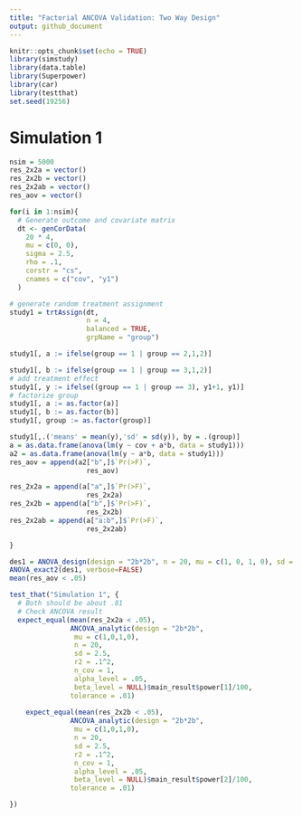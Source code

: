 ```yaml
---
title: "Factorial ANCOVA Validation: Two Way Design"
output: github_document
---
```


```r
knitr::opts_chunk$set(echo = TRUE)
library(simstudy)
library(data.table)
library(Superpower)
library(car)
library(testthat)
set.seed(19256)
```

# Simulation 1

```r

nsim = 5000
res_2x2a = vector()
res_2x2b = vector()
res_2x2ab = vector()
res_aov = vector()

for(i in 1:nsim){
  # Generate outcome and covariate matrix
  dt <- genCorData(
    20 * 4,
    mu = c(0, 0),
    sigma = 2.5,
    rho = .1,
    corstr = "cs",
    cnames = c("cov", "y1")
  )

# generate random treatment assignment
study1 = trtAssign(dt, 
                   n = 4, 
                   balanced = TRUE,
                   grpName = "group")

study1[, a := ifelse(group == 1 | group == 2,1,2)]

study1[, b := ifelse(group == 1 | group == 3,1,2)]
# add treatment effect
study1[, y := ifelse((group == 1 | group == 3), y1+1, y1)]
# factorize group
study1[, a := as.factor(a)]
study1[, b := as.factor(b)]
study1[, group := as.factor(group)]

study1[,.('means' = mean(y),'sd' = sd(y)), by = .(group)]
a = as.data.frame(anova(lm(y ~ cov + a*b, data = study1)))
a2 = as.data.frame(anova(lm(y ~ a*b, data = study1)))
res_aov = append(a2["b",]$`Pr(>F)`,
                   res_aov)

res_2x2a = append(a["a",]$`Pr(>F)`,
                   res_2x2a)
res_2x2b = append(a["b",]$`Pr(>F)`,
                   res_2x2b)
res_2x2ab = append(a["a:b",]$`Pr(>F)`,
                   res_2x2ab)

}

```

```r
des1 = ANOVA_design(design = "2b*2b", n = 20, mu = c(1, 0, 1, 0), sd = 2.5)
ANOVA_exact2(des1, verbose=FALSE)
mean(res_aov < .05)

test_that("Simulation 1", {
  # Both should be about .81
  # Check ANCOVA result
  expect_equal(mean(res_2x2a < .05), 
               ANCOVA_analytic(design = "2b*2b",
                mu = c(1,0,1,0),
                n = 20,
                sd = 2.5,
                r2 = .1^2,
                n_cov = 1,
                alpha_level = .05,
                beta_level = NULL)$main_result$power[1]/100, 
               tolerance = .01)
  
    expect_equal(mean(res_2x2b < .05), 
               ANCOVA_analytic(design = "2b*2b",
                mu = c(1,0,1,0),
                n = 20,
                sd = 2.5,
                r2 = .1^2,
                n_cov = 1,
                alpha_level = .05,
                beta_level = NULL)$main_result$power[2]/100, 
               tolerance = .01)

})

```
